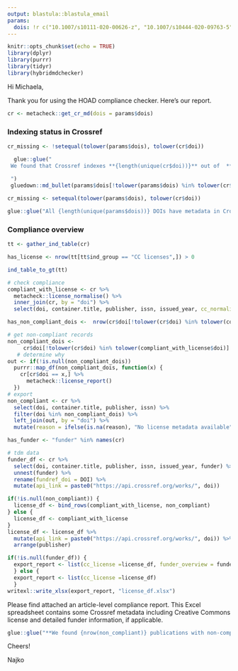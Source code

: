 ```yaml
---
output: blastula::blastula_email
params:
  dois: !r c("10.1007/s10111-020-00626-z", "10.1007/s10444-020-09763-5", "mm")
---
```


```r
knitr::opts_chunk$set(echo = TRUE)
library(dplyr)
library(purrr)
library(tidyr)
library(hybridmdchecker)
```

Hi Michaela,

Thank you for using the HOAD compliance checker. Here's our report.

```r
cr <- metacheck::get_cr_md(dois = params$dois)
```

### Indexing status in Crossref

```r
cr_missing <- !setequal(tolower(params$dois), tolower(cr$doi))
```

```r
  glue::glue("
 We found that Crossref indexes **{length(unique(cr$doi))}** out of  **{ length(unique(params$dois))}** articles. **The following DOIS were not registered with Crossref:**
 
 ")
 gluedown::md_bullet(params$dois[!tolower(params$dois) %in% tolower(cr$doi)])
```


```r
cr_missing <- setequal(tolower(params$dois), tolower(cr$doi))
```

```r
glue::glue("All {length(unique(params$dois))} DOIs have metadata in Crossref")
```

### Compliance overview

```r
tt <- gather_ind_table(cr)
```


```r
has_license <- nrow(tt[tt$ind_group == "CC licenses",]) > 0
```

```r
ind_table_to_gt(tt)
```


```r
# check compliance
compliant_with_license <- cr %>%
  metacheck::license_normalise() %>%
  inner_join(cr, by = "doi") %>%
  select(doi, container.title, publisher, issn, issued_year, cc_normalised = license.x)
```

```r
has_non_compliant_dois <-  nrow(cr$doi[!tolower(cr$doi) %in% tolower(compliant_with_license$doi)]) > 0
```

```r
# get non-compliant records
non_compliant_dois <-
     cr$doi[!tolower(cr$doi) %in% tolower(compliant_with_license$doi)]
   # determine why
out <- if(!is.null(non_compliant_dois))
  purrr::map_df(non_compliant_dois, function(x) {
    cr[cr$doi == x,] %>%
      metacheck::license_report()
  })
# export
non_compliant <- cr %>%
  select(doi, container.title, publisher, issn) %>%
  filter(doi %in% non_compliant_dois) %>%
  left_join(out, by = "doi") %>%
  mutate(reason = ifelse(is.na(reason), "No license metadata available", reason))
```

```r
has_funder <- "funder" %in% names(cr)
```

```r
# tdm data
funder_df <- cr %>% 
  select(doi, container.title, publisher, issn, issued_year, funder) %>% 
  unnest(funder) %>%
  rename(fundref_doi = DOI) %>%
  mutate(api_link = paste0("https://api.crossref.org/works/", doi)) 
```

```r
if(!is.null(non_compliant)) {
  license_df <- bind_rows(compliant_with_license, non_compliant)
} else {
  license_df <- compliant_with_license
} 
license_df <- license_df %>%
  mutate(api_link = paste0("https://api.crossref.org/works/", doi)) %>%
  arrange(publisher)

if(!is.null(funder_df)) {
  export_report <- list(cc_license =license_df, funder_overview = funder_df)
  } else {
  export_report <- list(cc_license =license_df)
  }
writexl::write_xlsx(export_report, "license_df.xlsx")
```


Please find attached an article-level compliance report. This Excel spreadsheet contains some Crossref metadata including Creative Commons license and detailed funder information, if applicable. 

```r
glue::glue("**We found {nrow(non_compliant)} publications with non-compliant license metadata. We strongly recommend to report licensing issues to the publisher to ensure that open access articles are discoverable.**")
```
  
Cheers!

Najko
